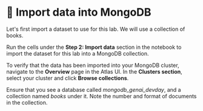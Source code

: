 # 👐 Import data into MongoDB

Let's first import a dataset to use for this lab. We will use a collection of books.

Run the cells under the **Step 2: Import data** section in the notebook to import the dataset for this lab into a MongoDB collection.

To verify that the data has been imported into your MongoDB cluster, navigate to the **Overview** page in the Atlas UI. In the **Clusters section**, select your cluster and click **Browse collections**.

<Screenshot url="https://cloud.mongodb.com" src="img/screenshots/40-import-data/2-import-data/1-browse-collections.png" alt="Browse collections" />

Ensure that you see a database called _mongodb_genai_devday_, and a collection named _books_ under it. Note the number and format of documents in the collection.

<Screenshot url="https://cloud.mongodb.com" src="img/screenshots/40-import-data/2-import-data/2-verify-collection.png" alt="Verify collection" />